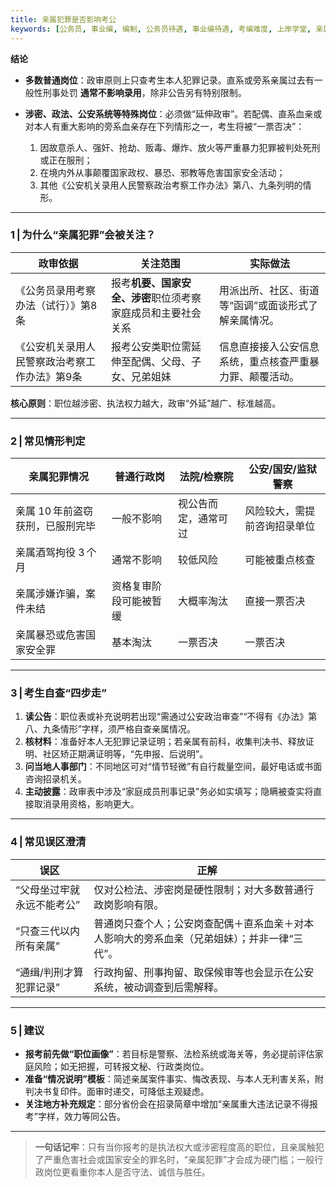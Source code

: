 ```yaml
---
title: 亲属犯罪是否影响考公
keywords: [公务员, 事业编, 编制, 公务员待遇, 事业编待遇, 考编难度, 上岸学堂, 亲属犯罪是否影响考公]
---
```




**结论**

* **多数普通岗位**：政审原则上只查考生本人犯罪记录。直系或旁系亲属过去有一般性刑事处罚 **通常不影响录用**，除非公告另有特别限制。
* **涉密、政法、公安系统等特殊岗位**：必须做“延伸政审”。若配偶、直系血亲或对本人有重大影响的旁系血亲存在下列情形之一，考生将被“一票否决”：

  1. 因故意杀人、强奸、抢劫、贩毒、爆炸、放火等严重暴力犯罪被判处死刑或正在服刑；
  2. 在境内外从事颠覆国家政权、暴恐、邪教等危害国家安全活动；
  3. 其他《公安机关录用人民警察政治考察工作办法》第八、九条列明的情形。

---

### 1 | 为什么“亲属犯罪”会被关注？

| 政审依据                    | 关注范围                             | 实际做法                                    |
| ----------------------- | -------------------------------- | --------------------------------------- |
| 《公务员录用考察办法（试行）》第8条      | 报考**机要、国家安全、涉密**职位须考察家庭成员和主要社会关系 | 用派出所、社区、街道等“函调”或面谈形式了解亲属情况。 |
| 《公安机关录用人民警察政治考察工作办法》第9条 | 报考公安类职位需延伸至配偶、父母、子女、兄弟姐妹         | 信息直接接入公安信息系统，重点核查严重暴力罪、颠覆活动。 |

**核心原则**：职位越涉密、执法权力越大，政审“外延”越广、标准越高。

---

### 2 | 常见情形判定

| 亲属犯罪情况             | 普通行政岗       | 法院/检察院     | 公安/国安/监狱警察     |
| ------------------ | ----------- | ---------- | -------------- |
| 亲属 10 年前盗窃获刑，已服刑完毕 | 一般不影响       | 视公告而定，通常可过 | 风险较大，需提前咨询招录单位 |
| 亲属酒驾拘役 3 个月        | 通常不影响       | 较低风险       | 可能被重点核查        |
| 亲属涉嫌诈骗，案件未结        | 资格复审阶段可能被暂缓 | 大概率淘汰      | 直接一票否决         |
| 亲属暴恐或危害国家安全罪       | 基本淘汰        | 一票否决       | 一票否决           |

---

### 3 | 考生自查“四步走”

1. **读公告**：职位表或补充说明若出现“需通过公安政治审查”“不得有《办法》第八、九条情形”字样，须严格自查亲属情况。
2. **核材料**：准备好本人无犯罪记录证明；若亲属有前科，收集判决书、释放证明、社区矫正期满证明等，“先申报、后说明”。
3. **问当地人事部门**：不同地区可对“情节轻微”有自行裁量空间，最好电话或书面咨询招录机关。
4. **主动披露**：政审表中涉及“家庭成员刑事记录”务必如实填写；隐瞒被查实将直接取消录用资格，影响更大。

---

### 4 | 常见误区澄清

| 误区             | 正解                                                        |
| -------------- | --------------------------------------------------------- |
| “父母坐过牢就永远不能考公” | 仅对公检法、涉密岗是硬性限制；对大多数普通行政岗影响有限。              |
| “只查三代以内所有亲属”   | 普通岗只查个人；公安岗查配偶＋直系血亲＋对本人影响大的旁系血亲（兄弟姐妹）；并非一律“三代”。 |
| “通缉/判刑才算犯罪记录”  | 行政拘留、刑事拘留、取保候审等也会显示在公安系统，被动调查到后需解释。                       |

---

### 5 | 建议

* **报考前先做“职位画像”**：若目标是警察、法检系统或海关等，务必提前评估家庭风险；如无把握，可转报文秘、行政类岗位。
* **准备“情况说明”模板**：简述亲属案件事实、悔改表现、与本人无利害关系，附判决书复印件。面审时递交，可降低主观疑虑。
* **关注地方补充规定**：部分省份会在招录简章中增加“亲属重大违法记录不得报考”字样，效力等同公告。

---

> **一句话记牢**：只有当你报考的是执法权大或涉密程度高的职位，且亲属触犯了严重危害社会或国家安全的罪名时，“亲属犯罪”才会成为硬门槛；一般行政岗位更看重你本人是否守法、诚信与胜任。

<FollowMe />
